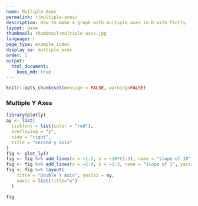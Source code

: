 ```yaml
---
name: Multiple Axes
permalink: r/multiple-axes/
description: How to make a graph with multiple axes in R with Plotly.
layout: base
thumbnail: thumbnail/multiple-axes.jpg
language: r
page_type: example_index
display_as: multiple_axes
order: 1
output:
  html_document:
    keep_md: true
---
```


```r
knitr::opts_chunk$set(message = FALSE, warning=FALSE)
```
### Multiple Y Axes

```r
library(plotly)
ay <- list(
  tickfont = list(color = "red"),
  overlaying = "y",
  side = "right",
  title = "second y axis"
)
fig <- plot_ly()
fig <- fig %>% add_lines(x = ~1:3, y = ~10*(1:3), name = "slope of 10")
fig <- fig %>% add_lines(x = ~2:4, y = ~1:3, name = "slope of 1", yaxis = "y2")
fig <- fig %>% layout(
    title = "Double Y Axis", yaxis2 = ay,
    xaxis = list(title="x")
  )

fig
```
